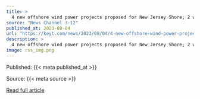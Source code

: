 ```yaml
---
title: >
  4 new offshore wind power projects proposed for New Jersey Shore; 2 would be far out to sea
source: "News Channel 3-12"
published_at: 2023-08-04
url: "https://keyt.com/news/2023/08/04/4-new-offshore-wind-power-projects-proposed-for-new-jersey-shore-2-would-be-far-out-to-sea/"
description: >
  4 new offshore wind power projects proposed for New Jersey Shore; 2 would be far out to seaThe post 4 new offshore wind power projects proposed for New Jersey Shore; 2 would be far out to sea appeared first on News Channel 3-12.
image: rss_img.png
---
```



  Published: {{< meta published_at >}}
  

  Source: {{< meta source >}}
  

  [Read full article]({{< meta url >}}){target='blank'}
  

